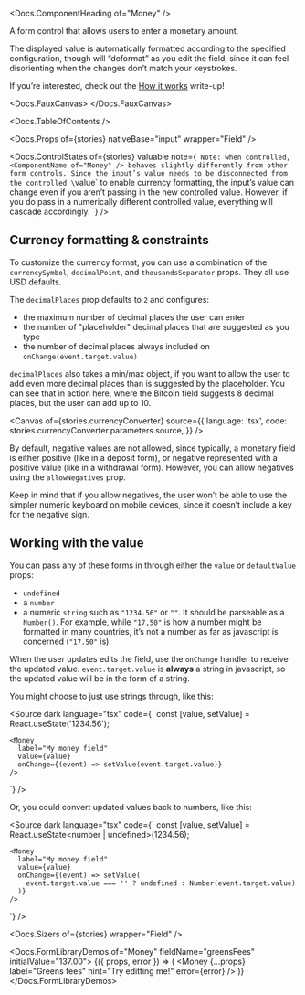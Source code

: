 


<Meta of={stories} />

<Docs.ComponentHeading of="Money" />

A form control that allows users to enter a monetary amount.

The displayed value is automatically formatted according to the specified
configuration, though will “deformat” as you edit the field, since it can feel
disorienting when the changes don’t match your keystrokes.

If you’re interested, check out the
[How it works](/docs/form-controls-money--how-it-works) write-up!

<Docs.FauxCanvas>
  <Money defaultValue="1234567.89" />
</Docs.FauxCanvas>

<Docs.TableOfContents />

<Docs.Props of={stories} nativeBase="input" wrapper="Field" />

<Docs.ControlStates
  of={stories}
  valuable
  note={`
    Note: when controlled, <ComponentName of="Money" /> behaves slightly
    differently from other form controls. Since the input’s value needs to be
    disconnected from the controlled \`value\` to enable currency formatting,
    the input’s value can change even if you aren’t passing in the new
    controlled value. However, if you do pass in a numerically different
    controlled value, everything will cascade accordingly.
  `}
/>

## Currency formatting & constraints

To customize the currency format, you can use a combination of the
`currencySymbol`, `decimalPoint`, and `thousandsSeparator` props. They all use
USD defaults.

The `decimalPlaces` prop defaults to `2` and configures:

- the maximum number of decimal places the user can enter
- the number of "placeholder" decimal places that are suggested as you type
- the number of decimal places always included on `onChange(event.target.value)`

`decimalPlaces` also takes a min/max object, if you want to allow the user to
add even more decimal places than is suggested by the placeholder. You can see
that in action here, where the Bitcoin field suggests 8 decimal places, but the
user can add up to 10.

<Canvas
  of={stories.currencyConverter}
  source={{
    language: 'tsx',
    code: stories.currencyConverter.parameters.source,
  }}
/>

By default, negative values are not allowed, since typically, a monetary field
is either positive (like in a deposit form), or negative represented with a
positive value (like in a withdrawal form). However, you can allow negatives
using the `allowNegatives` prop.

Keep in mind that if you allow negatives, the user won’t be able to use the
simpler numeric keyboard on mobile devices, since it doesn’t include a key for
the negative sign.

<Canvas of={stories.allowNegatives} />

## Working with the value

You can pass any of these forms in through either the `value` or `defaultValue`
props:

- `undefined`
- a `number`
- a numeric `string` such as `"1234.56"` or `""`. It should be parseable as a
  `Number()`. For example, while `"17,50"` is how a number might be formatted in
  many countries, it’s not a number as far as javascript is concerned (`"17.50"`
  is).

When the user updates edits the field, use the `onChange` handler to receive the
updated value. `event.target.value` is **always** a string in javascript, so the
updated value will be in the form of a string.

You might choose to just use strings through, like this:

<Source
  dark
  language="tsx"
  code={`
    const [value, setValue] = React.useState('1234.56');

    <Money
      label="My money field"
      value={value}
      onChange={(event) => setValue(event.target.value)}
    />

`} />

Or, you could convert updated values back to numbers, like this:

<Source
  dark
  language="tsx"
  code={`
    const [value, setValue] = React.useState<number | undefined>(1234.56);

    <Money
      label="My money field"
      value={value}
      onChange={(event) => setValue(
        event.target.value === '' ? undefined : Number(event.target.value)
      )}
    />

`} />

<Docs.Sizers of={stories} wrapper="Field" />

<Docs.FormLibraryDemos of="Money" fieldName="greensFees" initialValue="137.00">
  {({ props, error }) => (
    <Money
      {...props}
      label="Greens fees"
      hint="Try editting me!"
      error={error}
    />
  )}
</Docs.FormLibraryDemos>

